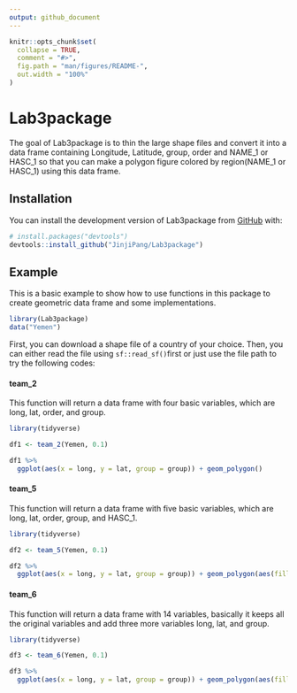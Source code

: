 ```yaml
---
output: github_document
---
```


<!-- README.md is generated from README.Rmd. Please edit that file -->

```r
knitr::opts_chunk$set(
  collapse = TRUE,
  comment = "#>",
  fig.path = "man/figures/README-",
  out.width = "100%"
)
```

# Lab3package

<!-- badges: start -->
<!-- badges: end -->

The goal of Lab3package is to thin the large shape files and convert it into a data frame containing Longitude, Latitude, group, order and NAME_1 or HASC_1 so that you can make a polygon figure colored by region(NAME_1 or HASC_1) using this data frame.

## Installation

You can install the development version of Lab3package from [GitHub](https://github.com/) with:

```r
# install.packages("devtools")
devtools::install_github("JinjiPang/Lab3package")
```

## Example

This is a basic example to show how to use functions in this package to create geometric data frame and some implementations.

```r
library(Lab3package)
data("Yemen")
```

First, you can download a shape file of a country of your choice. Then, you can either read the file using `sf::read_sf()`first or just use the file path to try the following codes:

#### team_2 

This function will return a data frame with four basic variables, which are long, lat, order, and group.

```r
library(tidyverse)

df1 <- team_2(Yemen, 0.1)

df1 %>%
  ggplot(aes(x = long, y = lat, group = group)) + geom_polygon()


```

#### team_5 

This function will return a data frame with five basic variables, which are long, lat, order, group, and HASC_1.


```r
library(tidyverse)

df2 <- team_5(Yemen, 0.1)

df2 %>%
  ggplot(aes(x = long, y = lat, group = group)) + geom_polygon(aes(fill = HASC_1))


```


#### team_6 

This function will return a data frame with 14 variables, basically it keeps all the original variables and add three more variables long, lat, and group.


```r
library(tidyverse)

df3 <- team_6(Yemen, 0.1)

df3 %>%
  ggplot(aes(x = long, y = lat, group = group)) + geom_polygon(aes(fill = NAME_1))


```



